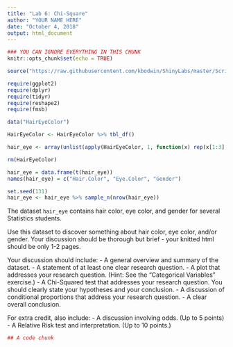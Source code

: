 ```yaml
---
title: "Lab 6: Chi-Square"
author: "YOUR NAME HERE"
date: "October 4, 2018"
output: html_document
---
```


```r
### YOU CAN IGNORE EVERYTHING IN THIS CHUNK
knitr::opts_chunk$set(echo = TRUE)

source("https://raw.githubusercontent.com/kbodwin/ShinyLabs/master/Scripts/packageLoaders2.R")

require(ggplot2)
require(dplyr)
require(tidyr)
require(reshape2)
require(fmsb)

data("HairEyeColor")

HairEyeColor <- HairEyeColor %>% tbl_df()

hair_eye <- array(unlist(apply(HairEyeColor, 1, function(x) rep(x[1:3], times = as.integer(x[4])))), dim = c(3,sum(HairEyeColor$n)))

rm(HairEyeColor)

hair_eye = data.frame(t(hair_eye))
names(hair_eye) = c("Hair.Color", "Eye.Color", "Gender")

set.seed(131)
hair_eye <- hair_eye %>% sample_n(nrow(hair_eye))

```


The dataset `hair_eye` contains hair color, eye color, and gender for several Statistics students.  

Use this dataset to discover something about hair color, eye color, and/or gender.  Your discussion should be thorough but brief - your knitted html should be only 1-2 pages.

Your discussion should include:
- A general overview and summary of the dataset.
- A statement of at least one clear research question.
- A plot that addresses your research question. (Hint: See the "Categorical Variables" exercise.)
- A Chi-Squared test that addresses your research question.  You should clearly state your hypotheses and your conclusion.
- A discussion of conditional proportions that address your research question.
- A clear overall conclusion.

For extra credit, also include:
- A discussion involving odds.  (Up to 5 points)
- A Relative Risk test and interpretation.  (Up to 10 points.)

```r
## A code chunk
```



